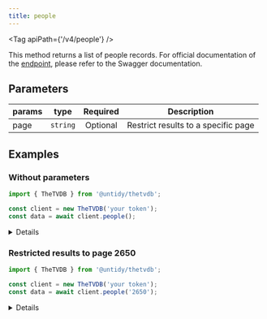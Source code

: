 ```yaml
---
title: people
---
```



<Tag apiPath={'/v4/people'} />

This method returns a list of people records. For official documentation of the
[endpoint](https://thetvdb.github.io/v4-api/#/People/getAllPeople), please refer to the Swagger
documentation.

## Parameters

| params | type     | Required | Description                         |
| ------ | -------- | :------: | ----------------------------------- |
| page   | `string` | Optional | Restrict results to a specific page |

## Examples

### Without parameters

```js {4}
import { TheTVDB } from '@untidy/thetvdb';

const client = new TheTVDB('your token');
const data = await client.people();
```

<Details>

```js
{
  status: 'success',
  data: [
    {
      id: 247831,
      name: 'Michelle Fairley',
      image: 'https://artworks.thetvdb.com/banners/v4/actor/247831/photo/62742718e0819.jpg',
      score: 0,
      // ...
    },
    // ...
  ],
  links: {
    prev: null,
    self: 'https://api4.thetvdb.com/v4/people?page=0',
    next: 'https://api4.thetvdb.com/v4/people?page=1',
    total_items: 1325224,
    page_size: 500,
  },
};
```

</Details>

### Restricted results to page 2650

```js {4}
import { TheTVDB } from '@untidy/thetvdb';

const client = new TheTVDB('your token');
const data = await client.people('2650');
```

<Details>

```js
{
  status: 'success',
  data: [
    {
      id: 9120421,
      name: 'Oda Taylor',
      image: null,
      score: 0,
      // ...
    },
    // ...
  ],
  links: {
    prev: 'https://api4.thetvdb.com/v4/people?page=2649',
    self: 'https://api4.thetvdb.com/v4/people?page=2650',
    next: null,
    total_items: 1325224,
    page_size: 500,
  },
};
```

</Details>
